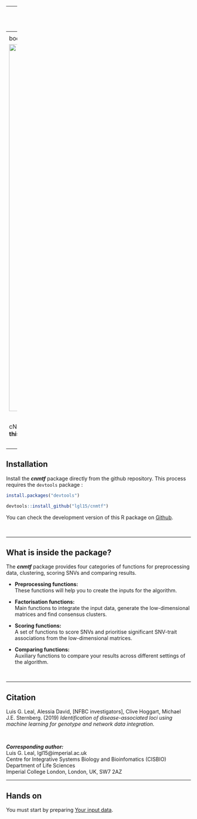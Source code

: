 


---
title: "Prioritisation of disease-associated variants with cNMTF"
author: "[Centre for Integrative Systems Biology and Bioinformatics](http://www.imperial.ac.uk/integrative-systems-biology)
- [Imperial College London](http://www.imperial.ac.uk)"
output:
  html_document:
    theme: "flatly"
    highlight: "haddock"
    fig_width: 1
  pdf_document: default
---
<style type="text/css">
.main-container {
  max-width: 1000px !important;
}


body{
  font-size: 13pt !important;;
}
</style>


<img src="images/banner_up.png" width="1000px">


<br>

cNMTF is a data fusion framework for prioritising reliable associations between single nucleotide variants (SNVs) and diseases. **In this webpage you will find the step-by-step process to run the algorithm on your own data using R scripts.**

<br>

----

## Installation

Install the ***cnmtf*** package directly from the github repository. This process requires the ``devtools`` package :

```r

install.packages("devtools")

devtools::install_github("lgl15/cnmtf")

```

You can check the development version of this R package on [Github](https://github.com/lgl15/cnmtf).

<br>

----

## What is inside the package?

The ***cnmtf*** package provides four categories of functions for preprocessing data, clustering, scoring SNVs and comparing results.

* **Preprocessing functions:**  
These functions will help you to create the inputs for the algorithm.

* **Factorisation functions:**  
Main functions to integrate the input data, generate the low-dimensional matrices and find consensus clusters.

* **Scoring functions:**  
A set of functions to score SNVs and prioritise significant SNV-trait associations from the low-dimensional matrices.

* **Comparing functions:**  
Auxiliary functions to compare your results across different settings of the algorithm.

<br>

----

## Citation

Luis G. Leal,	Alessia David, [NFBC investigators], Clive Hoggart, Michael J.E. Sternberg. (2019) *Identification of disease-associated loci using machine learning for genotype and network data integration.* 

<br>

***Corresponding author:***  
Luis G. Leal, lgl15@imperial.ac.uk   
Centre for Integrative Systems Biology and Bioinfomatics (CISBIO)  
Department of Life Sciences  
Imperial College London, London, UK, SW7 2AZ



----

## Hands on

You must start by preparing [Your input data](preprocessing.html). 